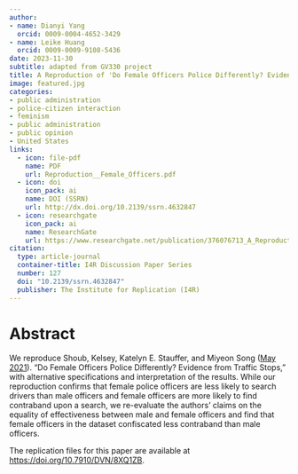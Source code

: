 ```yaml
---
author: 
- name: Dianyi Yang
  orcid: 0009-0004-4652-3429
- name: Leike Huang
  orcid: 0009-0009-9108-5436
date: 2023-11-30
subtitle: adapted from GV330 project
title: A Reproduction of 'Do Female Officers Police Differently? Evidence from Traffic Stops' (American Journal of Political Science, 2021)
image: featured.jpg
categories:
- public administration 
- police-citizen interaction
- feminism
- public administration
- public opinion
- United States
links:
  - icon: file-pdf
    name: PDF
    url: Reproduction__Female_Officers.pdf
  - icon: doi
    icon_pack: ai
    name: DOI (SSRN)
    url: http://dx.doi.org/10.2139/ssrn.4632847
  - icon: researchgate
    icon_pack: ai
    name: ResearchGate
    url: https://www.researchgate.net/publication/376076713_A_Reproduction_of_Do_Female_Officers_Police_Differently_Evidence_from_Traffic_Stops_American_Journal_of_Political_Science_2021
citation:
  type: article-journal
  container-title: I4R Discussion Paper Series
  number: 127
  doi: "10.2139/ssrn.4632847"
  publisher: The Institute for Replication (I4R)
---
```

# Abstract

We reproduce Shoub, Kelsey, Katelyn E. Stauffer, and Miyeon Song ([May 2021](https://doi.org/10.1111/ajps.12618)). "Do Female Officers Police Differently? Evidence from Traffic Stops," with alternative specifications and interpretation of the results. While our reproduction confirms that female police officers are less likely to search drivers than male officers and female officers are more likely to find contraband upon a search, we re-evaluate the authors' claims on the equality of effectiveness between male and female officers and find that female officers in the dataset confiscated less contraband than male officers.

The replication files for this paper are available at [https://doi.org/10.7910/DVN/8XQ1ZB](https://doi.org/10.7910/DVN/8XQ1ZB).

